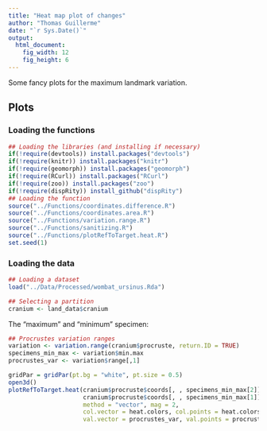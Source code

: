 ```yaml
---
title: "Heat map plot of changes"
author: "Thomas Guillerme"
date: "`r Sys.Date()`"
output:
  html_document:
    fig_width: 12
    fig_height: 6
---
```


Some fancy plots for the maximum landmark variation.

## Plots 

### Loading the functions

```r
## Loading the libraries (and installing if necessary)
if(!require(devtools)) install.packages("devtools")
if(!require(knitr)) install.packages("knitr")
if(!require(geomorph)) install.packages("geomorph")
if(!require(RCurl)) install.packages("RCurl")
if(!require(zoo)) install.packages("zoo")
if(!require(dispRity)) install_github("dispRity")
## Loading the function
source("../Functions/coordinates.difference.R")
source("../Functions/coordinates.area.R")
source("../Functions/variation.range.R")
source("../Functions/sanitizing.R")
source("../Functions/plotRefToTarget.heat.R")
set.seed(1)
```

### Loading the data

```r
## Loading a dataset
load("../Data/Processed/wombat_ursinus.Rda")

## Selecting a partition
cranium <- land_data$cranium
```

The "maximum" and "minimum" specimen:

```r
## Procrustes variation ranges
variation <- variation.range(cranium$procruste, return.ID = TRUE)
specimens_min_max <- variation$min.max
procrustes_var <- variation$range[,1]
```

```r
gridPar = gridPar(pt.bg = "white", pt.size = 0.5)
open3d()
plotRefToTarget.heat(cranium$procruste$coords[, , specimens_min_max[2]],
                     cranium$procruste$coords[, , specimens_min_max[1]],
                     method = "vector", mag = 2,
                     col.vector = heat.colors, col.points = heat.colors,
                     val.vector = procrustes_var, val.points = procrustes_var)
```
